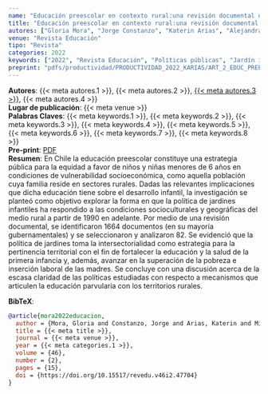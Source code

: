 ```yaml
---
name: "Educación preescolar en contexto rural:una revisión documental de las políticaspúblicas en Chile"
title: "Educación preescolar en contexto rural:una revisión documental de las políticaspúblicas en Chile"
autores: ["Gloria Mora", "Jorge Constanzo", "Katerin Arias", "Alejandra Millahual"]
venue: "Revista Educación"
tipo: "Revista"
categories: 2022
keywords: ["2022", "Revista Educación", "Políticas públicas", "Jardín infantil", "Ruralidad", "Educación parvularia", "Chile"]
preprint: "pdfs/productividad/PRODUCTIVIDAD_2022_KARIAS/ART_2_EDUC_PREESCO_RURAL_MORA _ARIAS_2022_SCIELO.pdf"
---
```

**Autores**: {{< meta autores.1 >}}, {{< meta autores.2 >}}, [{{< meta autores.3 >}}](../members/current/Katerin Arias.qmd), {{< meta autores.4 >}}    
**Lugar de publicación**: {{< meta venue >}}     
**Palabras Claves**: {{< meta keywords.1 >}}, {{< meta keywords.2 >}}, {{< meta keywords.3 >}}, {{< meta keywords.4 >}}, {{< meta keywords.5 >}}, {{< meta keywords.6 >}}, {{< meta keywords.7 >}}, {{< meta keywords.8 >}}     
**Pre-print**: [PDF](../{{< meta preprint >}})    
**Resumen**: En Chile la educación preescolar constituye una estrategia pública para la equidad a favor de niños y niñas menores de 6 años en condiciones de vulnerabilidad socioeconómica, como aquella población cuya familia reside en sectores rurales. Dadas las relevantes implicaciones que dicha educación tiene sobre el desarrollo infantil, la investigación se planteó como objetivo explorar la forma en que la política de jardines infantiles ha respondido a las condiciones socioculturales y geográficas del medio rural a partir de 1990 en adelante. Por medio de una revisión documental, se identificaron 1664 documentos (en su mayoría gubernamentales) y se seleccionaron y analizaron 82. Se evidenció que la política de jardines toma la intersectorialidad como estrategia para la pertinencia territorial con el fin de fortalecer la educación y la salud de la primera infancia y, además, avanzar en la superación de la pobreza e inserción laboral de las madres. Se concluye con una discusión acerca de la escasa claridad de las políticas estudiadas con respecto a mecanismos que articulen la educación parvularia con los territorios rurales.


**BibTeX**:
```bibtex
@article{mora2022educacion,
  author = {Mora, Gloria and Constanzo, Jorge and Arias, Katerin and Millahual, Alejandra},
  title = {{< meta title >}},
  journal = {{< meta venue >}},
  year = {{< meta categories.1 >}},
  volume = {46},
  number = {2},
  pages = {15},
  doi = {https://doi.org/10.15517/revedu.v46i2.47704}
}
```
